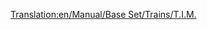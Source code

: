 [[Translation:en/Manual/Base Set/Trains/T.I.M.]]
{{nl/Manual/Base Set/Trains/Treinen|Naam=T.I.M.
|Afbeelding=[[File:en/Manual/Base Set/Trains/Tim.png]]
|Kosten=£46,875 ($93.750)
|Snelheid=241 km/h (150 mph)
|Gewicht=90 t
|Kracht=7,000 hp (5.220 kW)
|Onderhoudskosten=£3,374 ($6.748)
|Ontworpen=1984
|Levensduur=25
|Capaciteit=N/A
|Omschrijving=Dit is een tweedelige locomotief, en kan tot 64 km/h sneller dan de vorige beste elektrische trein, de [[nl/Manual/Base Set/Trains/SH '40'|SH "40"]]. Er is nog één snellere elektrische locomotief beschikbaar, de [[nl/Manual/Base Set/Trains/AsiaStar|AsiaStar]].
|Real-life=Dit is de Transport Tycoon vergelijking van een vroege model van de Franse [https://www.wikipedia.org/wiki/TGV TGV] (Train à Grande Vitesse).
}}